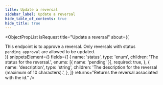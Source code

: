 ```yaml
---
title: Update a reversal
sidebar_label: Update a reversal
hide_table_of_contents: true
hide_title: true
---
```



<ObjectPropList
  isRequest
  title="Update a reversal"
  about={(
    <div>
      This endpoint is to approve a reversal. Only reversals
      with status <code>pending_approval</code> are allowed to be updated.
    </div>
  )}
  snippetsElement={<ReversalsUpdate />}
  fields={[
    {
      name: 'status',
      type: 'enum',
      children: 'The status for the reversal.',
      enums: [{ name: 'pending' }],
      required: true,
    },
    {
      name: 'description',
      type: 'string',
      children: 'The description for the reversal (maximum of 10 characters).',
    },
  ]}
  returns="Returns the reversal associated with the id."
/>
